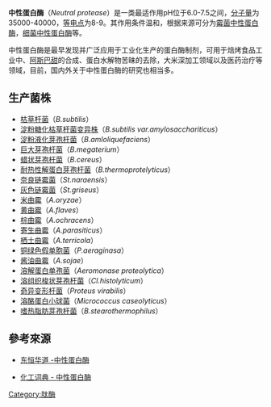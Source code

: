 {{Orphan|time=2016-12-21T14:09:03+00:00}}

'''中性蛋白酶'''（''Neutral protease''）是一类最适作用pH位于6.0-7.5之间，[[分子量|分子量]]为35000-40000，[[等电点|等电点]]为8-9。其作用条件温和，根据来源可分为[[霉菌中性蛋白酶|霉菌中性蛋白酶]]，[[细菌中性蛋白酶|细菌中性蛋白酶]]等。

中性蛋白酶是最早发现并广泛应用于工业化生产的蛋白酶制剂，可用于焙烤食品工业中、[[阿斯巴甜|阿斯巴甜]]的合成、蛋白水解物苦昧的去除，大米深加工领域以及医药治疗等领域，目前，国内外关于中性蛋白酶的研究也相当多。

== 生产菌株 ==

* [[枯草杆菌|枯草杆菌]]（''B.subtilis''）
* [[淀粉糖化枯草杆菌变异株|淀粉糖化枯草杆菌变异株]]（''B.subtilis var.amylosacchariticus''）
* [[淀粉液化芽孢杆菌|淀粉液化芽孢杆菌]]（''B.amloliquefaciens''）
* [[巨大芽孢杆菌|巨大芽孢杆菌]]（''B.megaterium''）
* [[蜡状芽孢杆菌|蜡状芽孢杆菌]]（''B.cereus''）
* [[耐热性解蛋白芽孢杆菌|耐热性解蛋白芽孢杆菌]]（''B.thermoprotelyticus''）
* [[奈良链霉菌|奈良链霉菌]]（''St.naraensis''）
* [[灰色链霉菌|灰色链霉菌]]（''St.griseus''）
* [[米曲霉|米曲霉]]（''A.oryzae''）
* [[黄曲霉|黄曲霉]]（''A.flaves''）
* [[棕曲霉|棕曲霉]]（''A.ochracens''）
* [[寄生曲霉|寄生曲霉]]（''A.parasiticus''）
* [[栖土曲霉|栖土曲霉]]（''A.terricola''）
* [[铜绿色假单胞菌|铜绿色假单胞菌]]（''P.aeraginasa''）
* [[酱油曲霉|酱油曲霉]]（''A.sojae''）
* [[溶解蛋白单孢菌|溶解蛋白单孢菌]]（''Aeromonase proteolytica''）
* [[溶组织梭状芽孢杆菌|溶组织梭状芽孢杆菌]]（''Cl.histolyticum''）
* [[奇异变形杆菌|奇异变形杆菌]]（''Proteus virabilis''）
* [[溶酪蛋白小球菌|溶酪蛋白小球菌]]（''Micrococcus caseolyticus''）
* [[嗜热脂肪芽孢杆菌|嗜热脂肪芽孢杆菌]]（''B.stearothermophilus''）

== 參考來源 ==

* {{Zh-cn}}[https://web.archive.org/web/20110418112959/http://www.gxdhhd.com/pro_show.asp?typid=118&id=156 东恒华道 -中性蛋白酶]
* {{Zh-cn}}[http://dict.chemyq.com/xz/xz13/128329qssoj.htm 化工词典 - 中性蛋白酶]{{Wayback|url=http://dict.chemyq.com/xz/xz13/128329qssoj.htm |date=20160304110152 }}

[[Category:肽酶|Category:肽酶]]